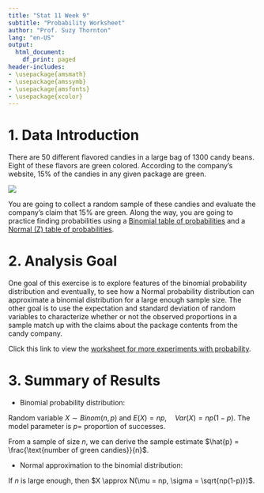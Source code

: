 ```yaml
---
title: "Stat 11 Week 9"
subtitle: "Probability Worksheet" 
author: "Prof. Suzy Thornton"
lang: "en-US"
output:
  html_document:
    df_print: paged
header-includes:
- \usepackage{amsmath}
- \usepackage{amssymb}
- \usepackage{amsfonts}
- \usepackage{xcolor}
---
```




# 1. Data Introduction 

There are 50 different flavored candies in a large bag of 1300 candy beans. Eight of these flavors are green colored. According to the company's website, $15\%$ of the candies in any given package are green.

![](./images/candies.png)

You are going to collect a random sample of these candies and evaluate the company's claim that $15\%$ are green. Along the way, you are going to practice finding probabilities using a [Binomial table of probabilities](https://uwf.edu/media/university-of-west-florida/colleges/cse/departments/mathematics-and-statistics/documents/student-resources/Binomial-Tables-1.pdf) and a [Normal (Z) table of probabilities](https://qcenter.uconn.edu/wp-content/uploads/sites/764/2018/05/Standard-Normal-Ztable.pdf). 


# 2. Analysis Goal  

One goal of this exercise is to explore features of the binomial probability distribution and eventually, to see how a Normal probability distribution can approximate a binomial distribution for a large enough sample size. The other goal is to use the expectation and standard deviation of random variables to characterize whether or not the observed proportions in a sample match up with the claims about the package contents from the candy company.  

Click this link to view the [worksheet for more experiments with probability](https://dr-suz.github.io/Stat11/wk7-wksheet.html). 



# 3. Summary of Results  

* Binomial probability distribution:

Random variable $X \sim Binom(n,p)$ and $E(X) = np, \quad Var(X) = np(1-p)$. The model parameter is $p=$ proportion of successes.  

From a sample of size $n$, we can derive the sample estimate $\hat{p} = \frac{\text{number of green candies}}{n}$. 

* Normal approximation to the binomial distribution: 

If $n$ is large enough, then $X \approx N(\mu = np, \sigma = \sqrt{np(1-p)})$. 


